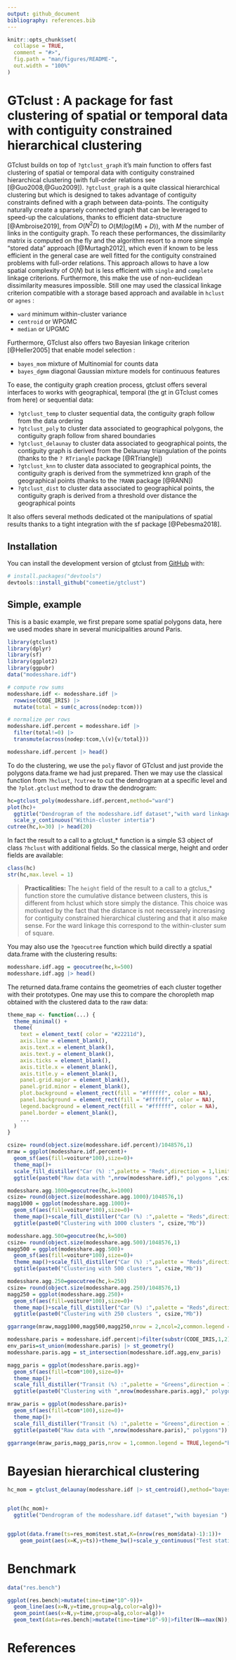 ```yaml
---
output: github_document
bibliography: references.bib
---
```


<!-- README.md is generated from README.Rmd. Please edit that file -->

```r
knitr::opts_chunk$set(
  collapse = TRUE,
  comment = "#>",
  fig.path = "man/figures/README-",
  out.width = "100%"
)
```

# GTclust : A package for fast clustering of spatial or temporal data with contiguity constrained hierarchical clustering

<!-- badges: start -->
<!-- badges: end -->

GTclust builds on top of `?gtclust_graph` it's main function to offers fast clustering of spatial or temporal data with contiguity constrained hierarchical clustering (with full-order relations see [@Guo2008,@Guo2009]). `?gtclust_graph` is a quite classical hierarchical clustering but which is designed to takes advantage of contiguity constraints defined with a graph between data-points. The contiguity naturally create a sparsely connected graph that can be leveraged to speed-up the calculations, thanks to efficient data-structure [@Ambroise2019], from $O(N^2D)$ to $O(M(log(M)+D))$, with $M$ the number of links in the contiguity graph. To reach these performances, the dissimilarity matrix is computed on the fly and the algorithm resort to a more simple "stored data" approach [@Murtagh2012], which even if known to be less efficient in the general case are well fitted for the contiguity constrained problems with full-order relations. This approach allows to have a low spatial complexity of $O(N)$ but is less efficient with `single` and `complete` linkage criterions. Furthermore, this make the use of non-euclidean dissimilarity measures impossible. Still one may used the classical linkage criterion compatible with a storage based approach and available in `hclust` or `agnes` : 

- `ward` minimum within-cluster variance 
- `centroid` or WPGMC
- `median` or UPGMC

Furthermore, GTclust also offers two Bayesian linkage criterion [@Heller2005] that enable model selection :  

- `bayes_mom` mixture of Multinomial for counts data
- `bayes_dgmm` diagonal Gaussian mixture models for continuous features

To ease, the contiguity graph creation process, gtclust offers several interfaces to works with geographical, temporal (the gt in GTclust comes from here) or sequential data:

- `?gtclust_temp` to cluster sequential data, the contiguity graph follow from the data ordering 
- `?gtclust_poly` to cluster data associated to geographical polygons, the contiguity graph follow from shared boundaries
- `?gtclust_delaunay` to cluster data associated to geographical points, the contiguity graph is derived from the Delaunay triangulation of the points (thanks to the `? RTriangle` package [@RTriangle])
- `?gtclust_knn` to cluster data associated to geographical points, the contiguity graph is derived from the symmetrized knn graph of the geographical points (thanks to the `?RANN` package [@RANN])
- `?gtclust_dist` to cluster data associated to geographical points, the contiguity graph is derived from a threshold over distance the geographical points 

It also offers several methods dedicated ot the manipulations of spatial results thanks to a tight integration with the sf package [@Pebesma2018].



## Installation

You can install the development version of gtclust from [GitHub](https://github.com/) with:

``` r
# install.packages("devtools")
devtools::install_github("comeetie/gtclust")
```

## Simple, example

This is a basic example, we first prepare some spatial polygons data, here we used modes share in several municipalities around Paris.

```r
library(gtclust)
library(dplyr)
library(sf)
library(ggplot2)
library(ggpubr)
data("modesshare.idf")

# compute row sums
modesshare.idf <- modesshare.idf |> 
  rowwise(CODE_IRIS) |> 
  mutate(total = sum(c_across(nodep:tcom)))

# normalize per rows
modesshare.idf.percent = modesshare.idf |> 
  filter(total!=0) |>
  transmute(across(nodep:tcom,\(v){v/total})) 

modesshare.idf.percent |> head()
```


To do the clustering, we use the `poly` flavor of GTclust and just provide the polygons data.frame we had just prepared. Then we may use the classical function from `?hclust`, `?cutree` to cut the dendrogram at a specific level and the `?plot.gtclust` method to draw the dendrogram:

```r
hc=gtclust_poly(modesshare.idf.percent,method="ward")
plot(hc)+
  ggtitle("Dendrogram of the modesshare.idf dataset","with ward linkage")+
  scale_y_continuous("Within-cluster intertia")
cutree(hc,k=30) |> head(20)
```


In fact the result to a call to a gtclust_* function is a simple S3 object of class `?hclust` with additional fields. So the classical merge, height and order fields are available:

```r
class(hc)
str(hc,max.level = 1)
```

> **Practicalities:** The `height` field of the result to a call to a gtclus_* function store the cumulative distance between clusters, this is different from hclust which store simply the distance. This choice was motivated by the fact that the distance is not necessarely increrasing for contiguity constrained hierarchical clustering and that it also make sense. For the ward linkage this correspond to the within-cluster sum of square. 


You may also use the `?geocutree` function which build directly a spatial data.frame with the clustering results: 
```r
modesshare.idf.agg = geocutree(hc,k=500)
modesshare.idf.agg |> head()
```

The returned data.frame contains the geometries of each cluster together with their prototypes. One may use this to compare the choropleth map obtained with the clustered data to the raw data:

```r
theme_map <- function(...) {
  theme_minimal() +
  theme(
    text = element_text( color = "#22211d"),
    axis.line = element_blank(),
    axis.text.x = element_blank(),
    axis.text.y = element_blank(),
    axis.ticks = element_blank(),
    axis.title.x = element_blank(),
    axis.title.y = element_blank(),
    panel.grid.major = element_blank(),
    panel.grid.minor = element_blank(),
    plot.background = element_rect(fill = "#ffffff", color = NA), 
    panel.background = element_rect(fill = "#ffffff", color = NA), 
    legend.background = element_rect(fill = "#ffffff", color = NA),
    panel.border = element_blank(),
    ...
  )
}
```



```r


csize= round(object.size(modesshare.idf.percent)/1048576,1)
mraw = ggplot(modesshare.idf.percent)+
  geom_sf(aes(fill=voiture*100),size=0)+
  theme_map()+
  scale_fill_distiller("Car (%) :",palette = "Reds",direction = 1,limits=c(0,100))+
  ggtitle(paste0("Raw data with ",nrow(modesshare.idf)," polygons ",csize,"Mb"))

modesshare.agg.1000=geocutree(hc,k=1000)
csize= round(object.size(modesshare.agg.1000)/1048576,1)
magg1000 = ggplot(modesshare.agg.1000)+
  geom_sf(aes(fill=voiture*100),size=0)+
  theme_map()+scale_fill_distiller("Car (%) :",palette = "Reds",direction = 1,limits=c(0,100))+
  ggtitle(paste0("Clustering with 1000 clusters ", csize,"Mb"))

modesshare.agg.500=geocutree(hc,k=500)
csize= round(object.size(modesshare.agg.500)/1048576,1)
magg500 = ggplot(modesshare.agg.500)+
  geom_sf(aes(fill=voiture*100),size=0)+
  theme_map()+scale_fill_distiller("Car (%) :",palette = "Reds",direction = 1,limits=c(0,100))+
  ggtitle(paste0("Clustering with 500 clusters ", csize,"Mb"))

modesshare.agg.250=geocutree(hc,k=250)
csize= round(object.size(modesshare.agg.250)/1048576,1)
magg250 = ggplot(modesshare.agg.250)+
  geom_sf(aes(fill=voiture*100),size=0)+
  theme_map()+scale_fill_distiller("Car (%) :",palette = "Reds",direction = 1,limits=c(0,100))+
  ggtitle(paste0("Clustering with 250 clusters ", csize,"Mb"))

ggarrange(mraw,magg1000,magg500,magg250,nrow = 2,ncol=2,common.legend = TRUE,legend="bottom")
```



```r
modesshare.paris = modesshare.idf.percent|>filter(substr(CODE_IRIS,1,2)==75)
env_paris=st_union(modesshare.paris) |> st_geometry()
modesshare.paris.agg = st_intersection(modesshare.idf.agg,env_paris)

magg_paris = ggplot(modesshare.paris.agg)+
  geom_sf(aes(fill=tcom*100),size=0)+
  theme_map()+
  scale_fill_distiller("Transit (%) :",palette = "Greens",direction = 1,limits=c(0,100))+
  ggtitle(paste0("Clustering with ",nrow(modesshare.paris.agg)," polygons"))

mraw_paris = ggplot(modesshare.paris)+
  geom_sf(aes(fill=tcom*100),size=0)+
  theme_map()+
  scale_fill_distiller("Transit (%) :",palette = "Greens",direction = 1,limits=c(0,100))+
  ggtitle(paste0("Raw data with ",nrow(modesshare.paris)," polygons"))

ggarrange(mraw_paris,magg_paris,nrow = 1,common.legend = TRUE,legend="bottom")

```


# Bayesian hierarchical clustering

```r
hc_mom = gtclust_delaunay(modesshare.idf |> st_centroid(),method="bayes_mom")


plot(hc_mom)+
  ggtitle("Dendrogram of the modesshare.idf dataset","with bayesian ")


ggplot(data.frame(ts=res_mom$test.stat,K=(nrow(res_mom$data)-1):1))+
    geom_point(aes(x=K,y=ts))+theme_bw()+scale_y_continuous("Test statistic")+ggtitle("Bayesian test score","with respect to the number of cluster")
```


# Benchmark

```r
data("res.bench")

ggplot(res.bench|>mutate(time=time*10^-9))+
  geom_line(aes(x=N,y=time,group=alg,color=alg))+
  geom_point(aes(x=N,y=time,group=alg,color=alg))+
  geom_text(data=res.bench|>mutate(time=time*10^-9)|>filter(N==max(N)),aes(x=N,y=time,label=alg,color=alg),nudge_x = 500,hjust = "left",vjust="midlle")+theme_bw()+scale_x_continuous(expand = c(0.2,1.5))+scale_color_discrete(guide ="none")+scale_y_continuous("Time (s)")+ggtitle("Running times","of graph building and gtclust variants.")

```

# References